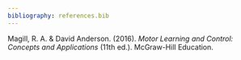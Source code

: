 ```yaml
---
bibliography: references.bib
---
```


Magill, R. A. & David Anderson. (2016). *Motor Learning and Control: Concepts and Applications* (11th ed.). McGraw-Hill Education.
